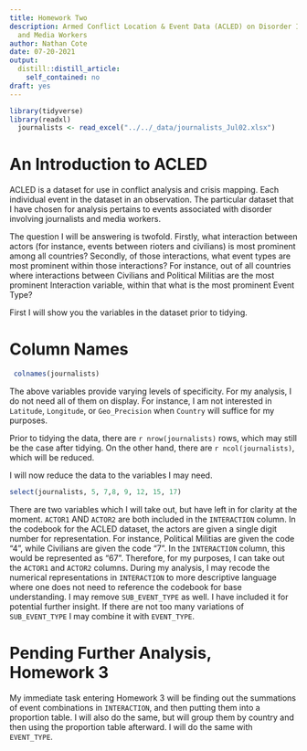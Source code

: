 ```yaml
---
title: Homework Two
description: Armed Conflict Location & Event Data (ACLED) on Disorder Involving Journalists
  and Media Workers
author: Nathan Cote
date: 07-20-2021
output:
  distill::distill_article:
    self_contained: no
draft: yes
---
```


```r
library(tidyverse)
library(readxl)
  journalists <- read_excel("../../_data/journalists_Jul02.xlsx")
```

# An Introduction to ACLED

ACLED is a dataset for use in conflict analysis and crisis mapping. Each individual event in the dataset in an observation. The particular dataset that I have chosen for analysis pertains to events associated with disorder involving journalists and media workers. 

The question I will be answering is twofold. Firstly, what interaction between actors (for instance, events between rioters and civilians) is most prominent among all countries? Secondly, of those interactions, what event types are most prominent within those interactions? For instance, out of all countries where interactions between Civilians and Political Militias are the most prominent Interaction variable, within that what is the most prominent Event Type?

First I will show you the variables in the dataset prior to tidying.

# Column Names

```r
 colnames(journalists)
```

The above variables provide varying levels of specificity. For my analysis, I do not need all of them on display. For instance, I am not interested in `Latitude`, `Longitude`, or `Geo_Precision` when `Country` will suffice for my purposes. 

Prior to tidying the data, there are `r nrow(journalists)` rows, which may still be the case after tidying. On the other hand, there are `r ncol(journalists)`, which will be reduced.

I will now reduce the data to the variables I may need.

```r
select(journalists, 5, 7,8, 9, 12, 15, 17)
```
There are two variables which I will take out, but have left in for clarity at the moment. `ACTOR1` AND `ACTOR2` are both included in the `INTERACTION` column. In the codebook for the ACLED dataset, the actors are given a single digit number for representation. For instance, Political Militias are given the code "4", while Civilians are given the code "7". In the `INTERACTION` column, this would be represented as "67". Therefore, for my purposes, I can take out the `ACTOR1` and `ACTOR2` columns. During my analysis, I may recode the numerical representations in `INTERACTION` to more descriptive language where one does not need to reference the codebook for base understanding. I may remove `SUB_EVENT_TYPE` as well. I have included it for potential further insight. If there are not too many variations of `SUB_EVENT_TYPE` I may combine it with `EVENT_TYPE`. 

# Pending Further Analysis, Homework 3

My immediate task entering Homework 3 will be finding out the summations of event combinations in `INTERACTION`, and then putting them into a proportion table. I will also do the same, but will group them by country and then using the proportion table afterward. I will do the same with `EVENT_TYPE`.
